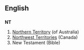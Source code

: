 ==English==
==={{initialism}}===
'''NT'''

#[[Northern Territory]] (of Australia)
#[[Northwest Territories]] (Canada)
#New Testament (Bible)